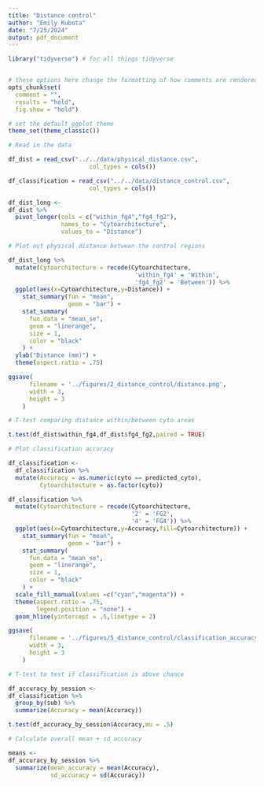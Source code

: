 ```yaml
---
title: "Distance control"
author: "Emily Kubota"
date: "7/25/2024"
output: pdf_document
---
```


```r
library("tidyverse") # for all things tidyverse


# these options here change the formatting of how comments are rendered
opts_chunk$set(
  comment = "",
  results = "hold",
  fig.show = "hold")

# set the default ggplot theme 
theme_set(theme_classic())


```

```r
# Read in the data 

df_dist = read_csv("../../data/physical_distance.csv",
                       col_types = cols())

df_classification = read_csv("../../data/distance_control.csv",
                       col_types = cols())

```

```r
df_dist_long <-
df_dist %>% 
  pivot_longer(cols = c("within_fg4","fg4_fg2"), 
               names_to = "Cytoarchitecture",
               values_to = "Distance")
```

```r
# Plot out physical distance between the control regions 

df_dist_long %>% 
  mutate(Cytoarchitecture = recode(Cytoarchitecture,
                                    'within_fg4' = 'Within',
                                    'fg4_fg2' = 'Between')) %>% 
  ggplot(aes(x=Cytoarchitecture,y=Distance)) +
    stat_summary(fun = "mean",
                 geom = "bar") +
    stat_summary(
      fun.data = "mean_se",
      geom = "linerange",
      size = 1,
      color = "black"
    ) +
  ylab("Distance (mm)") +
  theme(aspect.ratio = .75)

ggsave(
      filename = '../figures/2_distance_control/distance.png',
      width = 3,
      height = 3
    )
```
```r
# T-test comparing distance within/between cyto areas 

t.test(df_dist$within_fg4,df_dist$fg4_fg2,paired = TRUE)
```

```r
# Plot classification accuracy 

df_classification <-
  df_classification %>% 
  mutate(Accuracy = as.numeric(cyto == predicted_cyto),
         Cytoarchitecture = as.factor(cyto))

df_classification %>% 
  mutate(Cytoarchitecture = recode(Cytoarchitecture,
                                   '2' = 'FG2',
                                   '4' = 'FG4')) %>% 
  ggplot(aes(x=Cytoarchitecture,y=Accuracy,fill=Cytoarchitecture)) +
    stat_summary(fun = "mean",
                 geom = "bar") +
    stat_summary(
      fun.data = "mean_se",
      geom = "linerange",
      size = 1,
      color = "black"
    ) +
  scale_fill_manual(values =c("cyan","magenta")) +
  theme(aspect.ratio = .75,
        legend.position = "none") +
  geom_hline(yintercept = .5,linetype = 2)

ggsave(
      filename = '../figures/5_distance_control/classification_accuracy.png',
      width = 3,
      height = 3
    )
```

```r
# T-test to test if classification is above chance

df_accuracy_by_session <-
df_classification %>% 
  group_by(sub) %>% 
  summarize(Accuracy = mean(Accuracy))

t.test(df_accuracy_by_session$Accuracy,mu = .5)
```

```r
# Calculate overall mean + sd accuracy 

means <-
df_accuracy_by_session %>% 
  summarize(mean_accuracy = mean(Accuracy),
            sd_accuracy = sd(Accuracy))
```

